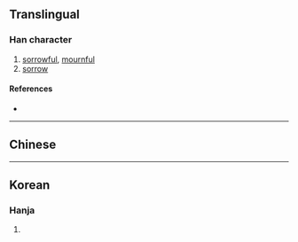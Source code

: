 {{character info/new}}
{{also|慼}}
==Translingual==

===Han character===
{{Han char|rn=61|rad=心|as=11|sn=14|four=|canj=PIHF|ids=⿰忄戚}}

# [[sorrowful]], [[mournful]]
# [[sorrow]]

====References====
* {{Han ref|kx=0401.140|dkj=11159|dj=0741.060|hdz=42345.080|uh=617D|ud=24957}}

----

==Chinese==
{{zh-see|戚|v}}

----

==Korean==

===Hanja===
{{ko-hanja|hangeul=척|eumhun=|rv=cheok|mr=ch'ŏk|y=chek}}

# {{defn|lang=ko|sort=心11}}